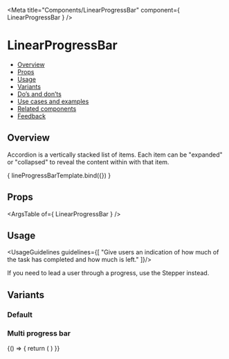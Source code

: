 
<Meta
  title="Components/LinearProgressBar"
  component={ LinearProgressBar }
/>
<!--- Component template -->


<!--- Component documentation -->

# LinearProgressBar
- [Overview](#overview)
- [Props](#props)
- [Usage](#usage)
- [Variants](#variants)
- [Do’s and don’ts](#dos-and-donts)
- [Use cases and examples](#use-cases-and-examples)
- [Related components](#related-components)
- [Feedback](#feedback)

## Overview
Accordion is a vertically stacked list of items. Each item can be "expanded" or "collapsed" to reveal the content within with that item.

<Canvas>
  <Story name="Overview"
         args={ {prop1: "prop's default value", prop2: "prop's default value"} }>
    { lineProgressBarTemplate.bind({}) }
  </Story>
</Canvas>

## Props
<ArgsTable of={ LinearProgressBar } />

## Usage
<UsageGuidelines guidelines={[
  "Give users an indication of how much of the task has completed and how much is left."
]}/>

<Tip>If you need to lead a user through a progress, use the Stepper instead.</Tip>

## Variants
### Default
<Canvas>
  <Story name="Default">
    <div className="a">
      <LinearProgressBar value={20} />
    </div>
  </Story>
</Canvas>

### Multi progress bar
<Canvas>
  <Story name="Multi progress bar">
    {() => {
      return (
          <LinearProgressBar 
            value={25}
            indicateProgress
            size={LinearProgressBar.sizes.LARGE}
          />
      )
    }}
  </Story>
</Canvas>

